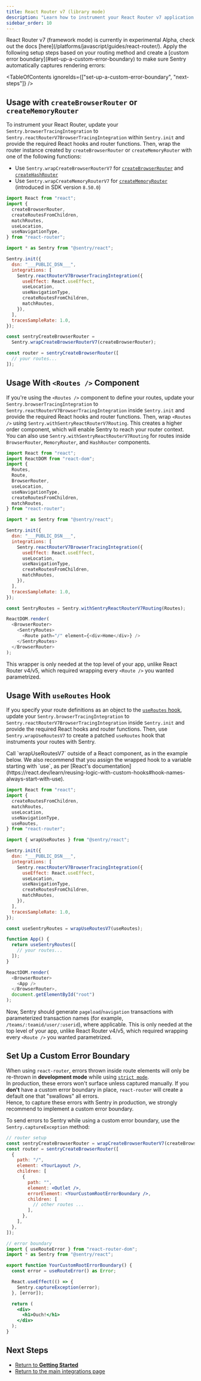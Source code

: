 ```yaml
---
title: React Router v7 (library mode)
description: "Learn how to instrument your React Router v7 application with Sentry."
sidebar_order: 10
---
```


<Alert level="info" title="Looking for framework mode?">
  React Router v7 (framework mode) is currently in experimental Alpha, check out
  the docs [here](/platforms/javascript/guides/react-router/).
</Alert>
Apply the following setup steps based on your routing method and create a
[custom error boundary](#set-up-a-custom-error-boundary) to make sure Sentry
automatically captures rendering errors:

<TableOfContents ignoreIds={["set-up-a-custom-error-boundary", "next-steps"]} />

## Usage with `createBrowserRouter` or `createMemoryRouter`

To instrument your React Router, update your `Sentry.browserTracingIntegration` to `Sentry.reactRouterV7BrowserTracingIntegration` within `Sentry.init` and provide the required React hooks and router functions. Then, wrap the router instance created by `createBrowserRouter` or `createMemoryRouter` with one of the following functions:

- Use `Sentry.wrapCreateBrowserRouterV7` for [`createBrowserRouter`](https://reactrouter.com/en/main/routers/create-browser-router) and [`createHashRouter`](https://reactrouter.com/en/main/routers/create-hash-router)
- Use `Sentry.wrapCreateMemoryRouterV7` for [`createMemoryRouter`](https://reactrouter.com/en/main/routers/create-memory-router) (introduced in SDK version `8.50.0`)

```javascript {2-8, 15-21, 26-33}
import React from "react";
import {
  createBrowserRouter,
  createRoutesFromChildren,
  matchRoutes,
  useLocation,
  useNavigationType,
} from "react-router";

import * as Sentry from "@sentry/react";

Sentry.init({
  dsn: "___PUBLIC_DSN___",
  integrations: [
    Sentry.reactRouterV7BrowserTracingIntegration({
      useEffect: React.useEffect,
      useLocation,
      useNavigationType,
      createRoutesFromChildren,
      matchRoutes,
    }),
  ],
  tracesSampleRate: 1.0,
});

const sentryCreateBrowserRouter =
  Sentry.wrapCreateBrowserRouterV7(createBrowserRouter);

const router = sentryCreateBrowserRouter([
  // your routes...
]);
```

## Usage With `<Routes />` Component

If you're using the `<Routes />` component to define your routes, update your `Sentry.browserTracingIntegration` to `Sentry.reactRouterV7BrowserTracingIntegration` inside `Sentry.init` and provide the required React hooks and router functions. Then, wrap `<Routes />` using `Sentry.withSentryReactRouterV7Routing`. This creates a higher order component, which will enable Sentry to reach your router context. You can also use `Sentry.withSentryReactRouterV7Routing` for routes inside `BrowserRouter`, `MemoryRouter`, and `HashRouter` components.

```javascript {3-11, 18-24, 29, 33-35}
import React from "react";
import ReactDOM from "react-dom";
import {
  Routes,
  Route,
  BrowserRouter,
  useLocation,
  useNavigationType,
  createRoutesFromChildren,
  matchRoutes,
} from "react-router";

import * as Sentry from "@sentry/react";

Sentry.init({
  dsn: "___PUBLIC_DSN___",
  integrations: [
    Sentry.reactRouterV7BrowserTracingIntegration({
      useEffect: React.useEffect,
      useLocation,
      useNavigationType,
      createRoutesFromChildren,
      matchRoutes,
    }),
  ],
  tracesSampleRate: 1.0,
});

const SentryRoutes = Sentry.withSentryReactRouterV7Routing(Routes);

ReactDOM.render(
  <BrowserRouter>
    <SentryRoutes>
      <Route path="/" element={<div>Home</div>} />
    </SentryRoutes>
  </BrowserRouter>
);
```

This wrapper is only needed at the top level of your app, unlike React Router v4/v5, which required wrapping every `<Route />` you wanted parametrized.

## Usage With `useRoutes` Hook

If you specify your route definitions as an object to the [`useRoutes` hook](https://reactrouter.com/en/main/hooks/use-routes), update your `Sentry.browserTracingIntegration` to `Sentry.reactRouterV7BrowserTracingIntegration` inside `Sentry.init` and provide the required React hooks and router functions. Then, use `Sentry.wrapUseRoutesV7` to create a patched `useRoutes` hook that instruments your routes with Sentry.

<Alert level="warning" title="Important">
Call `wrapUseRoutesV7` outside of a React component, as in the example below. We also recommend that you assign the wrapped hook to a variable starting with `use`, as per [React's documentation](https://react.dev/learn/reusing-logic-with-custom-hooks#hook-names-always-start-with-use).

</Alert>

```javascript {2-10, 15-21, 26, 29-31}
import React from "react";
import {
  createRoutesFromChildren,
  matchRoutes,
  useLocation,
  useNavigationType,
  useRoutes,
} from "react-router";

import { wrapUseRoutes } from "@sentry/react";

Sentry.init({
  dsn: "___PUBLIC_DSN___",
  integrations: [
    Sentry.reactRouterV7BrowserTracingIntegration({
      useEffect: React.useEffect,
      useLocation,
      useNavigationType,
      createRoutesFromChildren,
      matchRoutes,
    }),
  ],
  tracesSampleRate: 1.0,
});

const useSentryRoutes = wrapUseRoutesV7(useRoutes);

function App() {
  return useSentryRoutes([
    // your routes...
  ]);
}

ReactDOM.render(
  <BrowserRouter>
    <App />
  </BrowserRouter>,
  document.getElementById("root")
);
```

Now, Sentry should generate `pageload`/`navigation` transactions with parameterized transaction names (for example, `/teams/:teamid/user/:userid`), where applicable. This is only needed at the top level of your app, unlike React Router v4/v5, which required wrapping every `<Route />` you wanted parametrized.

## Set Up a Custom Error Boundary

When using `react-router`, errors thrown inside route elements will only be re-thrown in **development mode** while using [`strict mode`](https://react.dev/reference/react/StrictMode).\
In production, these errors won't surface unless captured manually. If you **don't** have a custom error boundary in place, `react-router` will create a default one that "swallows" all errors.\
Hence, to capture these errors with Sentry in production, we strongly recommend to implement a custom error boundary.

To send errors to Sentry while using a custom error boundary, use the `Sentry.captureException` method:

```jsx {11, 28}
// router setup
const sentryCreateBrowserRouter = wrapCreateBrowserRouterV7(createBrowserRouter);
const router = sentryCreateBrowserRouter([
  {
    path: "/",
    element: <YourLayout />,
    children: [
      {
        path: "",
        element: <Outlet />,
        errorElement: <YourCustomRootErrorBoundary />,
        children: [
          // other routes ...
        ],
      },
    ],
  },
]);

// error boundary
import { useRouteError } from "react-router-dom";
import * as Sentry from "@sentry/react";

export function YourCustomRootErrorBoundary() {
  const error = useRouteError() as Error;

  React.useEffect(() => {
    Sentry.captureException(error);
  }, [error]);

  return (
    <div>
      <h1>Ouch!</h1>
    </div>
  );
}

```

## Next Steps

- [Return to **Getting Started**](../../)
- [Return to the main integrations page](../)
